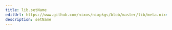 ```yaml
---
title: lib.setName
editUrl: https://www.github.com/nixos/nixpkgs/blob/master/lib/meta.nix#L27C13
description: setName
---
```




<LinkCard
    title="Contribute Now!"
    description="API Documentation is done in our source code"
    href="https://www.github.com/nixos/nixpkgs/blob/master/lib/meta.nix#L27C13"
/>

